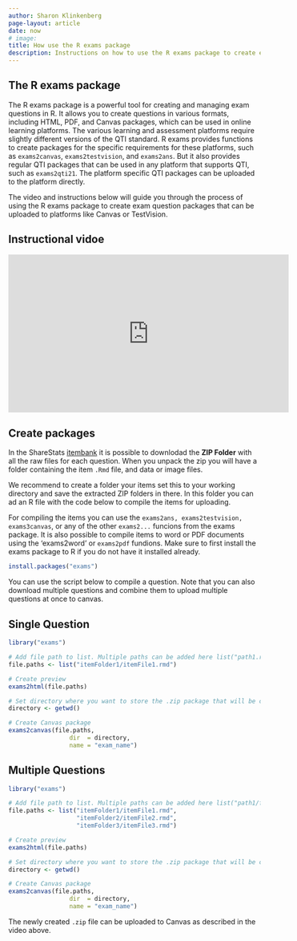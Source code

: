 ```yaml
---
author: Sharon Klinkenberg
page-layout: article
date: now
# image: 
title: How use the R exams package
description: Instructions on how to use the R exams package to create exam question packages
---
```


## The R exams package

The R exams package is a powerful tool for creating and managing exam questions in R. It allows you to create questions in various formats, including HTML, PDF, and Canvas packages, which can be used in online learning platforms. The various learning and assessment platforms require slightly different versions of the QTI standard. R exams provides functions to create packages for the specific requirements for these platforms, such as `exams2canvas`, `exams2testvision`, and `exams2ans`. But it also provides regular QTI packages that can be used in any platform that supports QTI, such as `exams2qti21`. The platform specific QTI packages can be uploaded to the platform directly.

The video and instructions below will guide you through the process of using the R exams package to create exam question packages that can be uploaded to platforms like Canvas or TestVision.

## Instructional vidoe

<iframe width="560" height="315" src="https://www.youtube.com/embed/-KiNpUS-w1c?si=01TyWg8edR_dND7M" title="YouTube video player" frameborder="0" allow="accelerometer; autoplay; clipboard-write; encrypted-media; gyroscope; picture-in-picture; web-share" referrerpolicy="strict-origin-when-cross-origin" allowfullscreen></iframe>

## Create packages

In the ShareStats [itembank](https://www.sharestats.nl/items-df.html) it is possible to downlodad the **ZIP Folder** with all the raw files for each question. When you unpack the zip you will have a folder containing the item `.Rmd` file, and data or image files.

We recommend to create a folder your items set this to your working directory and save the extracted ZIP folders in there. In this folder you can ad an R file with the code below to compile the items for uploading.

For compiling the items you can use the `exams2ans, exams2testvision, exams3canvas`, or any of the other `exams2...` funcions from the exams package. It is also possible to compile items to word or PDF documents using the 'exams2word' or `exams2pdf` fundions.  Make sure to first install the exams package to R if you do not have it installed already.

```r
install.packages("exams")
```

You can use the script below to compile a question. Note that you can also download multiple questions and combine them to upload multiple questions at once to canvas.

::: {.panel-tabset}
## Single Question

```r
library("exams")

# Add file path to list. Multiple paths can be added here list("path1.rmd", "path2.rmd")
file.paths <- list("itemFolder1/itemFile1.rmd")

# Create preview
exams2html(file.paths)

# Set directory where you want to store the .zip package that will be created
directory <- getwd()

# Create Canvas package
exams2canvas(file.paths, 
                 dir  = directory, 
                 name = "exam_name")
```

## Multiple Questions

```r
library("exams")

# Add file path to list. Multiple paths can be added here list("path1/file1.rmd", "path2/file2.rmd")
file.paths <- list("itemFolder1/itemFile1.rmd",
                   "itemFolder2/itemFile2.rmd",
                   "itemFolder3/itemFile3.rmd")

# Create preview
exams2html(file.paths)

# Set directory where you want to store the .zip package that will be created
directory <- getwd()

# Create Canvas package
exams2canvas(file.paths, 
                 dir  = directory, 
                 name = "exam_name")
```

:::

The newly created `.zip` file can be uploaded to Canvas as described in the video above.